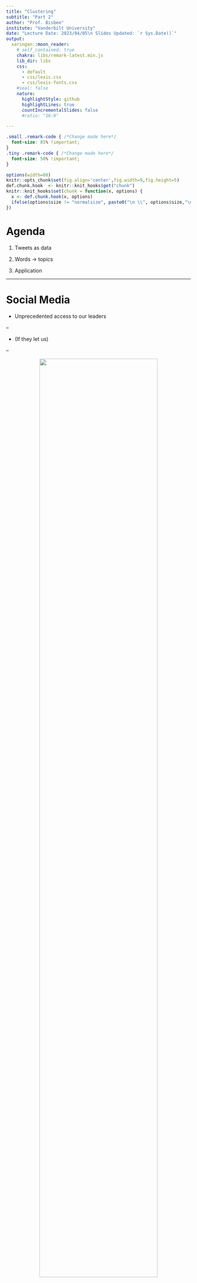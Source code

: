 ```yaml
---
title: "Clustering"
subtitle: "Part 2"
author: "Prof. Bisbee"
institute: "Vanderbilt University"
date: "Lecture Date: 2023/04/05\n Slides Updated: `r Sys.Date()`"
output:
  xaringan::moon_reader:
    # self_contained: true
    chakra: libs/remark-latest.min.js
    lib_dir: libs
    css:
      - default
      - css/lexis.css
      - css/lexis-fonts.css
    #seal: false
    nature:
      highlightStyle: github
      highlightLines: true
      countIncrementalSlides: false
      #ratio: "16:9"

---
```


```css
.small .remark-code { /*Change made here*/
  font-size: 85% !important;
}
.tiny .remark-code { /*Change made here*/
  font-size: 50% !important;
}
```

```r
options(width=60)
knitr::opts_chunk$set(fig.align='center',fig.width=9,fig.height=5)
def.chunk.hook  <- knitr::knit_hooks$get("chunk")
knitr::knit_hooks$set(chunk = function(x, options) {
  x <- def.chunk.hook(x, options)
  ifelse(options$size != "normalsize", paste0("\n \\", options$size,"\n\n", x, "\n\n \\normalsize"), x)
})
```

# Agenda

1. Tweets as data

2. Words &rarr; topics

3. Application

---

# Social Media

- Unprecedented access to our leaders

--

  - (If they let us)
  
--

<center><img src="https://kajabi-storefronts-production.kajabi-cdn.com/kajabi-storefronts-production/themes/2271049/settings_images/TFQe2IEJSWuLQrrYueXd_pasted_image_0_28.png" width="80%"></center>

---

# Social Media

- Unprecedented access to our leaders 

  - (If they let us)

<center><img src="https://media-cldnry.s-nbcnews.com/image/upload/newscms/2020_29/3391138/200618-donald-trump-cellphone-smartphone-cell-ac-1059p.jpg" width="80%"></center>

---

# Social Media

- For researchers, social media is two things

--

  1. A source of .red[data]
  
--

  2. An object of .blue[interest]
  
--

<center><img src="https://ichef.bbci.co.uk/news/1024/cpsprodpb/173D6/production/_116409159_tweet6.png" width="80%"></center>

---

# Twitter as Data

- Not the most popular social media app

<center><img src="https://www.pewresearch.org/internet/wp-content/uploads/sites/9/2021/04/PI_2021.04.07_social-media_0-01.png?w=640" width="60%"></center>

---

# Twitter as Data

- But an outsized platform for the elite

--

- As of 2020

--

  - every U.S. governor had a Twitter account
  
--

  - 49 had a Facebook account
  
--

  - 44 had an Instagram account

--

  - 44 had a YouTube account
  
--

- In professional networks, particularly media, Twitter is almost *lingua franca*

---

# Twitter as Data

- Today?

--

<blockquote class="twitter-tweet"><p lang="en" dir="ltr">Twitter has had a massive drop in revenue, due to activist groups pressuring advertisers, even though nothing has changed with content moderation and we did everything we could to appease the activists.<br><br>Extremely messed up! They’re trying to destroy free speech in America.</p>&mdash; Elon Musk (@elonmusk) <a href="https://twitter.com/elonmusk/status/1588538640401018880?ref_src=twsrc%5Etfw">November 4, 2022</a></blockquote> <script async src="https://platform.twitter.com/widgets.js" charset="utf-8"></script>

---

# Trump and Twitter

- Today, looking at Trump's tweets

--

  - Treating it as a .red[data source]
  
--

  - What can his tweets tell us about the man?
  
```r
require(tidyverse)
tweets <- readRDS(file="../data/Trumptweets.Rds")
```

--

- The **process**

--

  - Univariate visualisation: how often does he tweet?
  
--

```r
p <- tweets %>% 
  count(Tweeting.date) %>%
  ggplot() +
  geom_point(aes(x=Tweeting.date,y=n),alpha=.4) +
  scale_x_date(date_breaks = 'years',date_labels = '%Y') + 
  labs(x="Date",y="Number of Tweets",title="Tweeting by Trump")
```

---

# Trump and Twitter

```r
p
```

---

# Trump and Twitter

- Research questions abound!

--

1. What happened in...
  
  - June of 2011?
    
  - June of 2012?
    
  - November of 2016? (duh)
    
--

2. Overtime increase during presidency?

--

3. Others?

---

# Trump and Twitter

- .blue[Research Question:] Did Trump's twitter account benefit from his presidency?

--

```r
require(scales)
p <- tweets %>% 
  group_by(Tweeting.date) %>%
  summarize(AvgRetweet = mean(retweets)) %>%
  ggplot() +
  geom_point(aes(x=Tweeting.date,y=AvgRetweet),alpha=.4) +
  labs(x="Date",y="Average Retweets",title="Tweeting by Trump") +
  scale_y_continuous(label=comma)
```

---

# Trump and Twitter

- .blue[Research Question:] Did Trump's twitter account benefit from his presidency?

- **Yes**

```r
p
```


---

# Looking with `plotly`

```r
library(plotly)
gg <- tweets %>%
  filter(retweets > quantile(retweets,.75)) %>% 
  ggplot(aes(x=Tweeting.date,y=retweets,text=stringr::str_wrap(content,width = 60))) +
  geom_point(alpha=.4) +
  labs(x="Date",y="Retweets",title="Tweeting by Trump") +
  scale_y_continuous(label=comma)
```

---

# Looking with `plotly`

```r
ggplotly(gg,tooltip = "text")
```

---

# When is Trump online?

- Visualize posts by hour

```r
p <- tweets %>% 
  group_by(Tweeting.hour) %>%
  count() %>%
  ggplot() +
  geom_point(aes(x=Tweeting.hour,y=n),size = 4) +
  labs(x="Hour",y="Number of Tweets",title="Tweeting by Trump: Hour of Day (EST)")
```

---

# When is Trump online?

```r
p
```

---

# When is Trump online?

- Did his use of Twitter change with the presidency?

--

  - Certainly his popularity did
  
--

```r
p <- tweets %>% 
  mutate(PostPresident = date > "2016-11-03") %>%
  group_by(PostPresident,Tweeting.hour) %>%
  count() %>%
  ggplot() +
  geom_point(aes(x=Tweeting.hour,y=n,color=PostPresident),size = 4) +
  labs(x="Hour",y="Number of Tweets",title="Tweeting by Trump: Hour of Day (EST)",color="Is President?")
```

---

# When is Trump online?

```r
p
```

---

# When is Trump online?

- Is the total count of tweets useful here?

--

  - Want the **proportion** instead
  
```r
p <- tweets %>% 
  mutate(PostPresident = date > "2016-11-03") %>%
  group_by(PostPresident,Tweeting.hour) %>%
  count() %>%
  ungroup(Tweeting.hour) %>%
  mutate(Prop = n/sum(n)) %>%
  ggplot() +
  geom_point(aes(x=Tweeting.hour,y=Prop,
                 color=PostPresident),size = 4) +
  labs(x="Hour (EST)",y="Percentage of Tweets in Period",
       title="Tweeting by Trump: Hour of Day (EST)",
       color="Is President?") + 
  scale_y_continuous(labels = scales::percent_format(accuracy = 1))
```


---

# When is Trump online?

```r
p
```

---

# How does Trump tweet?

- Interested in the content of Trump's tweets

--

  1. Tweets as .red[data]: we can understand him better
  
  2. Tweets as .blue[object of interest]: how do his tweets influence public discourse?
  
--

- We will be using pre-processed tweets

--

  - Lots of **data wrangling** went into this
  
  - See the `trump_preprocess.Rmd` file for more details

--

```r
tweet_words <- readRDS(file="../data/Trump_tweet_words.Rds")
```

---

# NLP Definitions

- Before we dig in, some important definitions

--
  
1. **Word / Term:** The core unit of interest

--

  - Often pre-processed to remove "stop words" and to "stem" the words
  
  - "Stop word": an uninteresting, commonly used word
  
  - "Stem / Lemmatize": the core component of a word that contains its meaning (eat, ate, eaten &rarr; eat)
  
--
  
2. **Document:** A collection of words with a single purpose / idea (i.e., a tweet, an essay)

--
  
3. **Corpus:** A collection of documents

--

4. **BOW:** Bag-of-words. Convert a **document** into a count of how many times **words** appear

--

5. **DTM:** Document-term matrix. A dataset where rows are **documents**, columns are **words**, and the values are the counts from **BOW**


---

# What does Trump tweet about?

- Core idea: word frequencies can help:

--

  - Help us understand **documents**
  
--

  - Which help us understand **authors**
  
```r
counts <- tweet_words %>% 
  count(word) %>%
  arrange(-n)
```

---

# What does Trump tweet about?

```r
counts
```

---

# What does Trump tweet about?

```r
p <- tweet_words %>%
  count(word, sort = TRUE) %>% # New ways of doing old things
  head(20) %>%
  ggplot(aes(x = n,y = reorder(word, n))) +
  geom_bar(stat = "identity") +
  ylab("Occurrences") +
  scale_x_continuous(label=comma)
```

---

# What does Trump tweet about?

```r
p
```


---

# Effect of becoming president

- Did his focus change when he became president?

```r
tweet_words <- tweet_words %>%
  mutate(PostPresident = Tweeting.date > as.Date("2016-11-03"))
```

--

```r
p <- tweet_words %>%
  count(PostPresident,word) %>%
  group_by(PostPresident) %>%
  arrange(-n) %>%
  slice(1:10) %>%
  ggplot(aes(x = n,y = reorder(word, n),
             fill = PostPresident)) +
  geom_bar(stat = "identity") +
  ylab("Occurrences") +
  scale_x_continuous(label=comma)
```

---

# Effect of becoming president

```r
p
```

---

# Document Term Matrix

- "DTM" counts all the words in each document

--

- In this case, a "document" is a tweet

```r
dtm <- tweet_words %>%
  count(document,word)
glimpse(dtm)
```

---

# Document Term Matrix

- However, each tweet is very short

--

- Let's consider the `Tweeting.date` the document

--

  - Concept: What is Trump tweeting about on a given day?
  
```r
dtm <- tweet_words %>%
  count(Tweeting.date,word) %>%
  group_by(word) %>%
  mutate(tot_n = sum(n)) %>% # Also calculate TOTAL number of times a word appears
  ungroup()
```

---

# Wrangle

- Extremely rare words should be dropped (typos, etc.)

```r
dtm %>%
  arrange(tot_n) %>% head() # Trump tweeted "barnesandnoblecom" only once in his life

dtm <- dtm %>%
  filter(tot_n > 20) # Drop these rarely occurring words
```

---

# Wordcloud

- One of the cheesiest "visualizations"

--

- Summarizes what corpus is "about"

--

```r
library(wordcloud)
wordcloud(words = dtm$word,
          freq = dtm$n,
          max.words = 200,
          random.order=FALSE, 
          rot.per=0.35)
```


---

# Wordcloud

- Can apply to a subset of documents

--

```r
# Pre-presidency
dtmPre <- dtm %>% 
  filter(Tweeting.date < as.Date('2016-01-01'))  %>%
  arrange(-n)
wordcloud(words = dtmPre$word,
          freq = dtmPre$n,
          max.words = 20,
          rot.per=0.35)
```

---

# Wordcloud

- Can apply to a subset of documents

--

```r
# Post-presidency
dtmPost <- dtm %>% 
  filter(Tweeting.date > as.Date('2016-11-01'))  %>%
  arrange(-n)
wordcloud(words = dtmPost$word,
          freq = dtmPost$n,
          max.words = 20,
          rot.per=0.35)
```


---

# Conclusion?

- What might you infer from this comparison?

--

- The presidency made Trump less vain?

---

# Analyzing BOW

- Some words are frequently found in many documents

--

- We want to find words that are **uniquely** used

--

  - "Unique" &rarr; used frequently in one document but not in any others
  
--

- "TF-IDF": Term frequency-inverse document frequency

--

- "TF": $\frac{\text{word count}}{\text{total words}}$

- "DF": $\frac{\text{documents with word}}{\text{total documents}}$

--

  - "IDF": Just invert it $\frac{\text{total documents}}{\text{documents with word}}$
  
$$tf-idf(w,d) = tf(w,d) \times log \left( \frac{N}{df(w)}\right) $$

---

# TF-IDF

```r
require(tidytext) # Required to calculate TF-IDF
dtm.tfidf <- bind_tf_idf(tbl = dtm, term = word, document = Tweeting.date, n = n) # Calculate TF-IDF
dtm.tfidf  %>%
  select(word,tf_idf) %>%
  distinct() %>%
  arrange(-tf_idf) %>%
  slice(1:10)
```

---

# $K$-means

- How to summarize this? $k$-means clustering!

--

- Recall that `kmeans()` function clusters over every column in a data frame

--

- But our `dtm.tfidf` is organized "long" (i.e., each row is a word-by-document)

--

- Want to convert to "wide" (i.e., rows are documents, columns are words)

--

- In the past, we have used `spread()`, but for *k*-means with text: `cast_dtm()`

--

```r
castdtm <- cast_dtm(data = dtm.tfidf, document = Tweeting.date, term = word, value = tf_idf)
```

--

- Now let's calculate `kmeans()` (this will take a few seconds)

```r
set.seed(42)
km_out <- kmeans(castdtm, 
                 centers = 50, # Number of "topics"
                 nstart = 5)
```

---

# Looking at Clusters

- Some quick wrangling

```r
km_out_tidy <- tidy(km_out) %>%
  gather(word,mean_tfidf,-size,-cluster,-withinss) %>% # Convert to long data
  mutate(mean_tfidf = as.numeric(mean_tfidf)) # Calculate average TF-IDF
km_out_tidy
```

---

# Looking at Clusters

- And can plot! (Just look at first 10 "topics")

```r
p <- km_out_tidy %>%
  filter(cluster %in% 1:9) %>%
  group_by(cluster) %>%
  arrange(-mean_tfidf) %>%
  slice(1:10) %>%
  ggplot(aes(x = mean_tfidf,y = reorder(word,mean_tfidf),
             fill = factor(cluster))) + 
  geom_bar(stat = 'identity') + 
  facet_wrap(~cluster,scales = 'free') + 
  labs(title = 'k-means Clusters',
       subtitle = 'Clustered by TF-IDF',
       x = 'Centroid',
       y = NULL,
       fill = 'Cluster ID')
```

---

# Looking at Clusters

```r
p
```

---

# Looking at clusters

- What are these clusters?

--

- Topic 2?

--

  - Looks like foreign policy, specifically Asia and the U.S. economy!
  
--

- Topic 3?

--

  - Looks like domestic policy, specifically partisanship and the border!
  
--

- Topic 8?

--

  - Sports?
  
---

# Other topics?

```r
p <- km_out_tidy %>%
  filter(cluster %in% 10:18) %>%
  group_by(cluster) %>%
  arrange(-mean_tfidf) %>%
  slice(1:10) %>%
  ggplot(aes(x = mean_tfidf,y = reorder(word,mean_tfidf),
             fill = factor(cluster))) + 
  geom_bar(stat = 'identity') + 
  facet_wrap(~cluster,scales = 'free') + 
  labs(title = 'k-means Clusters',
       subtitle = 'Clustered by TF-IDF',
       x = 'Centroid',
       y = NULL,
       fill = 'Cluster ID')
```

---

# Other topics?

```r
p
```

---

# Apply to documents

- See when different topics are emphasized

```r
data.frame(Tweeting.date = castdtm$dimnames$Docs,
           cluster = km_out$cluster) %>%
  as_tibble() %>%
  mutate(Tweeting.date = as.Date(as.numeric(Tweeting.date),origin = '1970-01-01')) %>%
  ggplot(aes(x = Tweeting.date,y = factor(cluster))) + 
  geom_tile()
```

---

# Checking on topics

```r
p <- km_out_tidy %>%
  filter(cluster %in% c(3,13,49)) %>%
  group_by(cluster) %>%
  arrange(-mean_tfidf) %>%
  slice(1:10) %>%
  ggplot(aes(x = mean_tfidf,y = reorder(word,mean_tfidf),
             fill = factor(cluster))) + 
  geom_bar(stat = 'identity') + 
  facet_wrap(~cluster,scales = 'free') + 
  labs(title = 'k-means Clusters',
       subtitle = 'Clustered by TF-IDF',
       x = 'Centroid',
       y = NULL,
       fill = 'Cluster ID')
```

---

# Checking on topics

- Trump talks about 49 prior to presidency, 13 during 2016 campaign, and 3 after becoming president

```r
p
```

---

# Conclusion

- $k$-means clustering on text &rarr; **topics**

--

- As always, this is a deep area of study

--

  - Superior methods are out there (Latent Dirichlet Allocation, Structural Topic Modeling, etc.)
  
--

- NOTE: even with text, always start with simple descriptives

--

  - **Looking** at your data is the heart of data science
